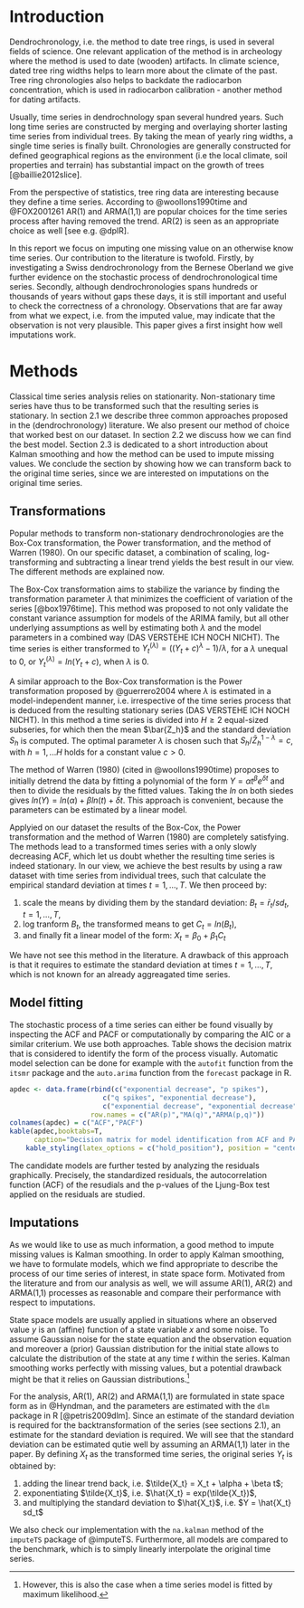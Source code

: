 \clearpage

# Introduction {#introduction}
Dendrochronology, i.e. the method to date tree rings, is used in several fields of science. One relevant application of the method is in archeology where the method is used to date (wooden) artifacts. In climate science, dated tree ring widths helps to learn more about the climate of the past. Tree ring chronologies also helps to backdate the radiocarbon concentration, which is used in radiocarbon calibration - another method for dating artifacts.

Usually, time series in dendrochnology span several hundred years. Such long time series are constructed by merging and overlaying shorter lasting time series from individual trees. By taking the mean of yearly ring widths, a single time series is finally built. Chronologies are generally constructed for defined geographical regions as the environment (i.e the local climate, soil properties and terrain) has substantial impact on the growth of trees [@baillie2012slice].  

From the perspective of statistics, tree ring data are interesting because they define a time series. According to @woollons1990time and @FOX2001261 AR(1) and ARMA(1,1) are popular choices for the time series process after having removed the trend. AR(2) is seen as an appropriate choice as well [see e.g. @dplR]. 

In this report we focus on imputing one missing value on an otherwise know time series. Our contribution to the literature is twofold. Firstly, by investigating a Swiss dendrochronology from the Bernese Oberland we give further evidence on the stochastic process of dendrochronological time series. Secondly, although dendrochronologies spans hundreds or thousands of years without gaps these days, it is still important and useful to check the correctness of a chronology. Observations that are far away from what we expect, i.e. from the imputed value, may indicate that the observation is not very plausible. This paper gives a first insight how well imputations work. 

<!-- https://www.environmentalscience.org/dendrochronology-tree-rings-tell-us -->
<!-- https://c14.arch.ox.ac.uk/calibration.html -->

# Methods {#methods}
Classical time series analysis relies on stationarity. Non-stationary time series have thus to be transformed such that the resulting series is stationary. In section 2.1 we describe three common approaches proposed in the (dendrochronology) literature. We also present our method of choice that worked best on our dataset. In section 2.2 we discuss how we can find the best model. Section 2.3 is dedicated to a short introduction about Kalman smoothing and how the method can be used to impute missing values. We conclude the section by showing how we can transform back to the original time series, since we are interested on imputations on the original time series.   

## Transformations {#transformations}
Popular methods to transform non-stationary dendrochronologies are the Box-Cox transformation, the Power transformation, and the method of Warren (1980). On our specific dataset, a combination of scaling, log-transforming and subtracting a linear trend yields the best result in our view. The different methods are explained now.

The Box-Cox transformation aims to stabilize the variance by finding the transformation parameter $\lambda$ that minimizes the coefficient of variation of the series [@box1976time]. This method was proposed to not only validate the constant variance assumption for models of the ARIMA family, but all other underlying assumptions as well by estimating both $\lambda$ and the model parameters in a combined way (DAS VERSTEHE ICH NOCH NICHT). The time series is either transformed to $Y_t^{(\lambda)} = ((Y_t + c)^{\lambda}-1)/\lambda$, for a $\lambda$ unequal to 0, or $Y_t^{(\lambda)}=ln(Y_t + c)$, when $\lambda$ is 0. 

A similar approach to the Box-Cox transformation is the Power transformation proposed by @guerrero2004 where $\lambda$ is estimated in a model-independent manner, i.e. irrespective of the time series process that is deduced from the resulting stationary series (DAS VERSTEHE ICH NOCH NICHT). In this method a time series is divided into $H\geq2$ equal-sized subseries, for which then the mean $\bar{Z_h}$ and the standard deviation $S_h$ is computed. The optimal parameter $\lambda$ is chosen such that $S_h/\bar{Z}^{1-\lambda}_h=c$, with $h=1,...H$ holds for a constant value $c>0$.

The method of Warren (1980) (cited in @woollons1990time) proposes to initially detrend the data by fitting a polynomial of the form $Y = \alpha t^{\beta} e^{\delta t}$ and then to divide the residuals by the fitted values. Taking the $ln$ on both siedes gives $ln(Y) = ln(\alpha) + \beta ln(t) + \delta t$. This approach is convenient, because the parameters can be estimated by a linear model.

Applyied on our dataset the results of the Box-Cox, the Power transformation and the method of Warren (1980) are completely satisfying. The methods lead to a transformed times series with a only slowly decreasing ACF, which let us doubt whether the resulting time series is indeed stationary. In our view, we achieve the best results by using a raw dataset with time series from individual trees, such that calculate the empirical standard deviation at times $t=1,..., T$. We then proceed by:

1. scale the means by dividing them by the standard deviation: $B_t = \bar{r}_t/sd_t$, $t=1,..., T$,
2. log tranform $B_t$, the transformed means to get $C_t = ln(B_t)$, 
3. and finally fit a linear model of the form: $X_t = \beta_0 + \beta_1 C_t$

We have not see this method in the literature. A drawback of this approach is that it requires to estimate the standard deviation at times $t=1,...,T$, which is not known for an already aggreagated time series.

## Model fitting {#modelfitting}
The stochastic process of a time series can either be found visually by inspecting the ACF and PACF or computationally by comparing the AIC or a similar criterium. We use both approaches. Table \ref{tab:acfpacfdecision} shows the decision matrix that is considered to identify the form of the process visually. Automatic model selection can be done for example with the `autofit` function from the `itsmr` package and the `auto.arima` function from the `forecast` package in R.

```r
apdec <- data.frame(rbind(c("exponential decrease", "p spikes"),
                       c("q spikes", "exponential decrease"),
                       c("exponential decrease", "exponential decrease")),
                    row.names = c("AR(p)","MA(q)","ARMA(p,q)"))
colnames(apdec) = c("ACF","PACF")
kable(apdec,booktabs=T,
      caption="Decision matrix for model identification from ACF and PACF plots.") %>%
    kable_styling(latex_options = c("hold_position"), position = "center")
```

The candidate models are further tested by analyzing the residuals graphically. Precisely, the standardized residuals, the autocorrelation function (ACF) of the resudials and the p-values of the Ljung-Box test applied on the residuals are studied.

## Imputations {#imputationsI}
As we would like to use as much information, a good method to impute missing values is Kalman smoothing. In order to apply Kalman smoothing, we have to formulate models, which we find appropriate to describe the process of our time series of interest, in state space form. Motivated from the literature and from our analysis as well, we will assume AR(1), AR(2) and ARMA(1,1) processes as reasonable and compare their performance with respect to imputations.   

State space models are usually applied in situations where an observed value $y$ is an (affine) function of a state variable $x$ and some noise. To assume Gaussian noise for the state equation and the observation equation and moreover a (prior) Gaussian distribution for the initial state allows to calculate the distribution of the state at any time $t$ within the series. Kalman smoothing works perfectly with missing values, but a potential drawback might be that it relies on Gaussian distributions.^[However, this is also the case when a time series model is fitted by maximum likelihood.] 

For the analysis, AR(1), AR(2) and ARMA(1,1) are formulated in state space form as in @Hyndman, and the parameters are estimated with the `dlm` package in R [@petris2009dlm]. Since an estimate of the standard deviation is required for the backtransformation of the series (see sections 2.1), an estimate for the standard deviation is required. We will see that the standard deviation can be estimated qutie well by assuming an ARMA(1,1) later in the paper. By defining $X_t$ as the transformed time series, the original series $Y_t$ is obtained by: 

1. adding the linear trend back, i.e. $\tilde{X_t} = X_t + \alpha + \beta t$;
2. exponentiating $\tilde{X_t}$, i.e. $\hat{X_t} = exp(\tilde{X_t})$,
3. and multiplying the standard deviation to $\hat{X_t}$, i.e. $Y = \hat{X_t} sd_t$ 

We also check our implementation with the `na.kalman` method of the `imputeTS` package of @imputeTS. Furthermore, all models are compared to the benchmark, which is to simply linearly interpolate the original time series. 

